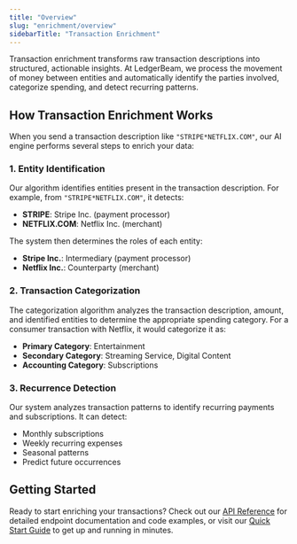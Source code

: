 ```yaml
---
title: "Overview"
slug: "enrichment/overview"
sidebarTitle: "Transaction Enrichment"
---
```


Transaction enrichment transforms raw transaction descriptions into structured, actionable insights. At LedgerBeam, we process the movement of money between entities and automatically identify the parties involved, categorize spending, and detect recurring patterns.

## How Transaction Enrichment Works

When you send a transaction description like `"STRIPE*NETFLIX.COM"`, our AI engine performs several steps to enrich your data:

### 1. Entity Identification

Our algorithm identifies entities present in the transaction description. For example, from `"STRIPE*NETFLIX.COM"`, it detects:

- **STRIPE**: Stripe Inc. (payment processor)
- **NETFLIX.COM**: Netflix Inc. (merchant)

The system then determines the roles of each entity:

- **Stripe Inc.**: Intermediary (payment processor)
- **Netflix Inc.**: Counterparty (merchant)

### 2. Transaction Categorization

The categorization algorithm analyzes the transaction description, amount, and identified entities to determine the appropriate spending category. For a consumer transaction with Netflix, it would categorize it as:

- **Primary Category**: Entertainment
- **Secondary Category**: Streaming Service, Digital Content
- **Accounting Category**: Subscriptions

### 3. Recurrence Detection

Our system analyzes transaction patterns to identify recurring payments and subscriptions. It can detect:

- Monthly subscriptions
- Weekly recurring expenses
- Seasonal patterns
- Predict future occurrences

## Getting Started

Ready to start enriching your transactions? Check out our [API Reference](./api) for detailed endpoint documentation and code examples, or visit our [Quick Start Guide](./quickstart) to get up and running in minutes.